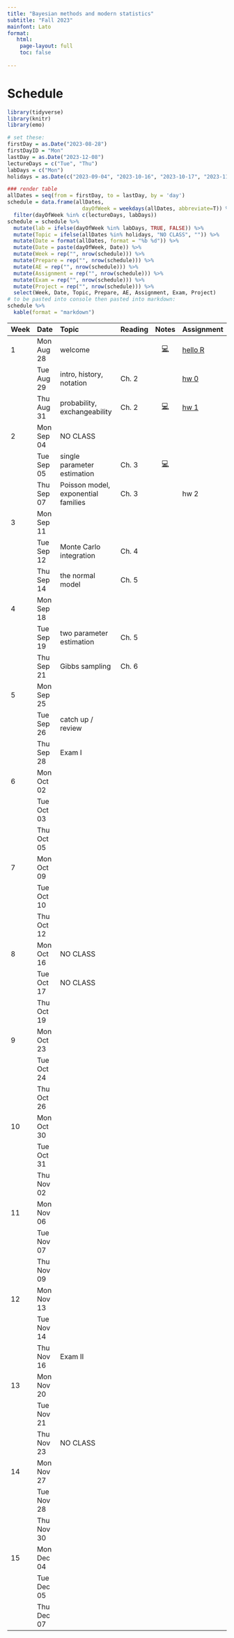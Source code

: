 ```yaml
---
title: "Bayesian methods and modern statistics"
subtitle: "Fall 2023"
mainfont: Lato
format: 
   html: 
    page-layout: full
    toc: false
  
---
```


# Schedule

```r
library(tidyverse)
library(knitr)
library(emo)
```

```r
# set these:
firstDay = as.Date("2023-08-28")
firstDayID = "Mon"
lastDay = as.Date("2023-12-08")
lectureDays = c("Tue", "Thu")
labDays = c("Mon")
holidays = as.Date(c("2023-09-04", "2023-10-16", "2023-10-17", "2023-11-22", "2023-11-23", "2023-11-24"))

### render table
allDates = seq(from = firstDay, to = lastDay, by = 'day')
schedule = data.frame(allDates,
                        dayOfWeek = weekdays(allDates, abbreviate=T)) %>%
  filter(dayOfWeek %in% c(lectureDays, labDays))
schedule = schedule %>%
  mutate(lab = ifelse(dayOfWeek %in% labDays, TRUE, FALSE)) %>%
  mutate(Topic = ifelse(allDates %in% holidays, "NO CLASS", "")) %>%
  mutate(Date = format(allDates, format = "%b %d")) %>%
  mutate(Date = paste(dayOfWeek, Date)) %>%
  mutate(Week = rep("", nrow(schedule))) %>%
  mutate(Prepare = rep("", nrow(schedule))) %>%
  mutate(AE = rep("", nrow(schedule))) %>%
  mutate(Assignment = rep("", nrow(schedule))) %>%
  mutate(Exam = rep("", nrow(schedule))) %>%
  mutate(Project = rep("", nrow(schedule))) %>%
  select(Week, Date, Topic, Prepare, AE, Assignment, Exam, Project)
# to be pasted into console then pasted into markdown:
schedule %>%
  kable(format = "markdown")
```

| Week | Date       | Topic                        | Reading | Notes | Assignment |
|:-----|:-----------|:----------------------------------|-----|:------:|:-----------|
| 1    | Mon Aug 28 | welcome                     |         | [💻](/slides/lab0-welcome.html)       | [hello R](/labs/lab0.html)           |
|      | Tue Aug 29 | intro, history, notation          | Ch. 2   |       | [hw 0](/hw/hw00.html)            |
|      | Thu Aug 31 | probability, exchangeability | Ch. 2   |[💻](/notes/probability.html)       |  [hw 1](/hw/hw01.html)          |
| 2    | Mon Sep 04 | NO CLASS                     |         |       |            |
|      | Tue Sep 05 | single parameter estimation                             | Ch. 3        | [💻](/notes/estimation1.html) |       |            |
|      | Thu Sep 07 | Poisson model, exponential families                             | Ch. 3         |        | hw 2           |
| 3    | Mon Sep 11 |                              |         |       |            |
|      | Tue Sep 12 | Monte Carlo integration                             | Ch. 4        |       |            |
|      | Thu Sep 14 |  the normal model                            | Ch. 5        |       |            |
| 4    | Mon Sep 18 |                              |         |       |            |
|      | Tue Sep 19 | two parameter estimation                             | Ch. 5        |       |            |
|      | Thu Sep 21 | Gibbs sampling                            | Ch. 6        |       |            |
| 5    | Mon Sep 25 |                              |         |       |            |
|      | Tue Sep 26 | catch up / review                            |         |       |            |
|      | Thu Sep 28 | Exam I                             |         |       |            |
| 6    | Mon Oct 02 |                              |         |       |            |
|      | Tue Oct 03 |                              |         |       |            |
|      | Thu Oct 05 |                              |         |       |            |
| 7    | Mon Oct 09 |                              |         |       |            |
|      | Tue Oct 10 |                              |         |       |            |
|      | Thu Oct 12 |                              |         |       |            |
| 8    | Mon Oct 16 | NO CLASS                     |         |       |            |
|      | Tue Oct 17 | NO CLASS                     |         |       |            |
|      | Thu Oct 19 |                              |         |       |            |
| 9    | Mon Oct 23 |                              |         |       |            |
|      | Tue Oct 24 |                              |         |       |            |
|      | Thu Oct 26 |                              |         |       |            |
| 10   | Mon Oct 30 |                              |         |       |            |
|      | Tue Oct 31 |                              |         |       |            |
|      | Thu Nov 02 |                              |         |       |            |
| 11   | Mon Nov 06 |                              |         |       |            |
|      | Tue Nov 07 |                              |         |       |            |
|      | Thu Nov 09 |                              |         |       |            |
| 12   | Mon Nov 13 |                              |         |       |            |
|      | Tue Nov 14 |                              |         |       |            |
|      | Thu Nov 16 |  Exam II                            |         |       |            |
| 13   | Mon Nov 20 |                              |         |       |            |
|      | Tue Nov 21 |                              |         |       |            |
|      | Thu Nov 23 | NO CLASS                     |         |       |            |
| 14   | Mon Nov 27 |                              |         |       |            |
|      | Tue Nov 28 |                              |         |       |            |
|      | Thu Nov 30 |                              |         |       |            |
| 15   | Mon Dec 04 |                              |         |       |            |
|      | Tue Dec 05 |                              |         |       |            |
|      | Thu Dec 07 |                              |         |       |            |

<!-- | Week | Date       | Topic                                  |              Notes              | Lab                      | Exam                                  | Project | -->

<!-- |:----------|:----------|:----------|:---------:|:----------|:----------|:----------| -->

<!-- | 0    | Fri Jan 13 | welcome                                |  [💻](/slides/01-welcome.html)  |                          |                                       |         | -->

<!-- | 1    | Tue Jan 17 | git                                    | [💻](/slides/lab0-welcome.html) | [lab 0](/labs/lab0.html) |                                       |         | -->

<!-- |      | Wed Jan 18 | control flow, loops and functions      |    [💻](/slides/lec02.html)     |                          |                                       |         | -->

<!-- |      | Fri Jan 20 | NAs, lists, NULL and attributes        |    [💻](/slides/lec03.html)     |                          |                                       |         | -->

<!-- | 2    | Tue Jan 24 | if it's a function, fix it             |                                 | [lab 1](/labs/lab1.html) |                                       |         | -->

<!-- |      | Wed Jan 25 | object oriented programming            |    [💻](/slides/lec04.html)     |                          |                                       |         | -->

<!-- |      | Fri Jan 27 | tidy data and dplyr                    |    [💻](/slides/lec05.html)     |                          |                                       |         | -->

<!-- | 3    | Tue Jan 31 | computational masonry                  |                                 | [lab 2](/labs/lab2.html) |                                       |         | -->

<!-- |      | Wed Feb 01 | subsetting                             |    [💻](/slides/lec06.html)     |                          |                                       |         | -->

<!-- |      | Fri Feb 03 | ggplot2                                |    [💻](/slides/lec07.html)     |                          |                                       |         | -->

<!-- | 4    | Tue Feb 07 | dream of plots                         |                                 | [lab 3](/labs/lab3.html) |                                       |         | -->

<!-- |      | Wed Feb 08 | functional programming and purrr       |    [💻](/slides/lec08.html)     |                          |                                       |         | -->

<!-- |      | Fri Feb 10 | regular expressions                    |    [💻](/slides/lec09.html)     |                          |                                       |         | -->

<!-- | 5    | Tue Feb 14 | wrangling the written word             |                                 | [lab 4](/labs/lab4.html) |                                       |         | -->

<!-- |      | Wed Feb 15 | catch-up                               |                                 |                          |                                       |         | -->

<!-- |      | Fri Feb 17 | review / questions / exam              |                                 |                          | [exam 1 release](/exams/exam01.html) |         | -->

<!-- | 6    | Tue Feb 21 | no lab: exam 1                         |                                 |                |   exam 1 due                                    |         | -->

<!-- |      | Wed Feb 22 | complexity and parallelization |  [💻](/slides/lec10.html)                                |                          |                                       |         | -->

<!-- |      | Fri Feb 24 | intro to optimization          |  [💻](/slides/lec11.html)                                |                          |                                       |         | -->

<!-- | 7    | Tue Feb 28 | where's zero?                                       |                                 | [lab 5](/labs/lab5.html)                         |                                       |         | -->

<!-- |      | Wed Mar 01 | Newton-Raphson                  |[💻](/slides/lec12.html)                                  |                          |                                       |         | -->

<!-- |      | Fri Mar 03 | Newton-Raphson examples           |                                 |                          |                                       |         | -->

<!-- | 8    | Tue Mar 07 |  continue lab                                      |                                 |                          |                                       |         | -->

<!-- |      | Wed Mar 08 | MM principles   |   [💻](/slides/lec13.html)                              |                          |                                       |         | -->

<!-- |      | Fri Mar 10 | MM example                        |   [💻](/slides/lec14.html)                              |                          |                                       |         | -->

<!-- | 9    | Tue Mar 14 | NO CLASS: Spring break                 |                                 |                          |                                       |         | -->

<!-- |      | Wed Mar 15 | NO CLASS: Spring break                 |                                 |                          |                                       |         | -->

<!-- |      | Fri Mar 17 | NO CLASS: Spring break                 |                                 |                          |                                       |         | -->

<!-- | 10   | Tue Mar 21 | ascend the likelihood                                      |                                 | [lab 6](/labs/lab6.html)                          |                                       |         | -->

<!-- |      | Wed Mar 22 | EM algorithm                      | [💻](/slides/lec15.html)                                 |                          |                                       |         | -->

<!-- |      | Fri Mar 24 | Monte Carlo integration                          |  [💻](/slides/lec16.html)                                |                          |                                       |         | -->

<!-- | 11   | Tue Mar 28 | continue lab                                       |                                 |                          |                                       |         | -->

<!-- |      | Wed Mar 29 | importance sampling                                 | [💻](/slides/lec17.html)                                 |                          |                                       |         | -->

<!-- |      | Fri Mar 31 | review / questions / exam                          |                                 |                          |   [exam 2 release](/exams/exam02.html)                                     |          | -->

<!-- | 12   | Tue Apr 04 |  no lab: exam 2                                       |                               |                          |  exam 2 due                                     |         | -->

<!-- |      | Wed Apr 05 |  shiny I                 |  [💻](/slides/lec18.html)                                |                          |                                       |         | -->

<!-- |      | Fri Apr 07 | shiny II              |                                 |                          |                                       |         | -->

<!-- | 13   | Tue Apr 11 | shiny dashboard                                  |                                 |               [on GitHub](https://github.com/orgs/sta323-sp23/repositories)         |                                  |         | -->

<!-- |      | Wed Apr 12 | SQL                 |                                 |                          |                                       |         | -->

<!-- |      | Fri Apr 14 | project tips                          |                                 |                          |                                       |         | -->

<!-- | 14   | Tue Apr 18 | project workday                                     |                                 |                          |                                       |         | -->

<!-- |      | Wed Apr 19 | APIs                                   |   [💻](/slides/lec20.html)                               |                          |                                       |         | -->

<!-- |      | Fri Apr 21 | covariance & PCA                                    | [💻](/slides/lec21.html)                                |                          |                                       |         | -->

<!-- | 15   | Tue Apr 25 | project presentations              |                                 |                          |                                       |         | -->

<!-- |      | Wed Apr 26 | special topic: cryptanalysis                         |  [💻](/slides/lec22.html)                               |                          |                                       |         | -->
